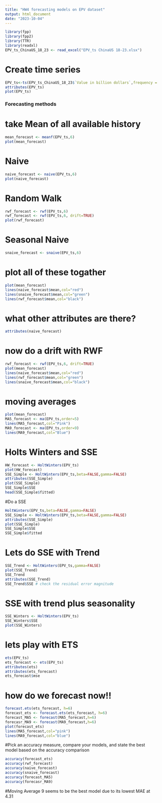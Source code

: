 ---
title: "HW4 forecasting models on EPV dataset"
output: html_document
date: "2023-10-04"
---

```{r}
library(fpp)
library(fpp2)
library(TTR)
library(readxl)
EPV_ts_ChinaUS_18_23 <- read_excel("EPV_ts ChinaUS 18-23.xlsx")
```

# Create time series
```{r}
EPV_ts<-ts(EPV_ts_ChinaUS_18_23$`Value in billion dollars`,frequency = 12,start = c(2018,9))
attributes(EPV_ts)
plot(EPV_ts)
```

### Forecasting methods
# take Mean of all available history
```{r}
mean_forecast <- meanf(EPV_ts,6)
plot(mean_forecast)
```

# Naive
```{r}
naive_forecast <- naive(EPV_ts,6)
plot(naive_forecast)
```

# Random Walk
```{r}
rwf_forecast <- rwf(EPV_ts,6)
rwf_forecast <- rwf(EPV_ts,6, drift=TRUE)
plot(rwf_forecast)
```

# Seasonal Naive
```{r}
snaive_forecast <- snaive(EPV_ts,6)
```

# plot all of these togather
```{r}
plot(mean_forecast)
lines(naive_forecast$mean,col="red")
lines(snaive_forecast$mean,col="green")
lines(rwf_forecast$mean,col="black")
```

# what other attributes are there?
```{r}
attributes(naive_forecast)
```

# now do a drift with RWF
```{r}
rwf_forecast <- rwf(EPV_ts,6, drift=TRUE)
plot(mean_forecast)
lines(naive_forecast$mean,col="red")
lines(rwf_forecast$mean,col="green")
lines(snaive_forecast$mean,col="black")

```

# moving averages
```{r}
plot(mean_forecast)
MA5_forecast <- ma(EPV_ts,order=5)
lines(MA5_forecast,col="Pink")
MA9_forecast <- ma(EPV_ts,order=9)
lines(MA9_forecast,col="Blue")
```

# Holts Winters and SSE
```{r}
HW_forecast <- HoltWinters(EPV_ts)
plot(HW_forecast)
SSE_Simple <- HoltWinters(EPV_ts,beta=FALSE,gamma=FALSE)
attributes(SSE_Simple)
plot(SSE_Simple)
SSE_Simple$SSE
head(SSE_Simple$fitted)
```

#Do a SSE
```{r}
HoltWinters(EPV_ts,beta=FALSE,gamma=FALSE)
SSE_Simple <- HoltWinters(EPV_ts,beta=FALSE,gamma=FALSE)
attributes(SSE_Simple)
plot(SSE_Simple)
SSE_Simple$SSE
SSE_Simple$fitted
```

# Lets do SSE with Trend
```{r}
SSE_Trend <- HoltWinters(EPV_ts,gamma=FALSE)
plot(SSE_Trend)
SSE_Trend
attributes(SSE_Trend)
SSE_Trend$SSE # check the residual error magnitude
```

# SSE with trend plus seasonality
```{r}
SSE_Winters <- HoltWinters(EPV_ts)
SSE_Winters$SSE
plot(SSE_Winters)
```

# lets play with ETS
```{r}
ets(EPV_ts)
ets_forecast <- ets(EPV_ts)
attributes(ets)
attributes(ets_forecast)
ets_forecast$mse
```

# how do we forecast now!!
```{r}
forecast.ets(ets_forecast, h=6)
forecast_ets <- forecast.ets(ets_forecast, h=6)
forecast_MA5 <- forecast(MA5_forecast,h=6)
forecasr_MA9 <- forecast(MA9_forecast,h=6)
plot(forecast_ets)
lines(MA5_forecast,col="pink")
lines(MA9_forecast,col="blue")
```

#Pick an accuracy measure, compare your models, and state the best model based on the accuracy comparison
```{r}
accuracy(forecast_ets)
accuracy(rwf_forecast)
accuracy(naive_forecast)
accuracy(snaive_forecast)
accuracy(forecast_MA5)
accuracy(forecasr_MA9)
```
#Moving Average 9 seems to be the best model due to its lowest MAE at 4.31